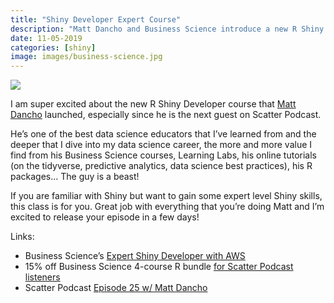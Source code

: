 ```yaml
---
title: "Shiny Developer Expert Course"
description: "Matt Dancho and Business Science introduce a new R Shiny Expert Developer course."
date: 11-05-2019
categories: [shiny]
image: images/business-science.jpg
---
```


![](./images/business-science.jpg)

I am super excited about the new R Shiny Developer course that [Matt Dancho](https://www.linkedin.com/in/mattdancho/) launched, especially since he is the next guest on Scatter Podcast.

He's one of the best data science educators that I've learned from and the deeper that I dive into my data science career, the more and more value I find from his Business Science courses, Learning Labs, his online tutorials (on the tidyverse, predictive analytics, data science best practices), his R packages... The guy is a beast!

If you are familiar with Shiny but want to gain some expert level Shiny skills, this class is for you. Great job with everything that you're doing Matt and I'm excited to release your episode in a few days!

Links:

* Business Science's [Expert Shiny Developer with AWS](https://university.business-science.io/p/expert-shiny-developer-with-aws-course-ds4b-202a-r/)
* 15% off Business Science 4-course R bundle [for Scatter Podcast listeners](https://university.business-science.io/p/4-course-bundle-machine-learning-and-web-applications-r-track-101-102-201-202a/?coupon_code=scatterpodcast)
* Scatter Podcast [Episode 25 w/ Matt Dancho](https://www.javierorraca.com/scatterpodcast/)